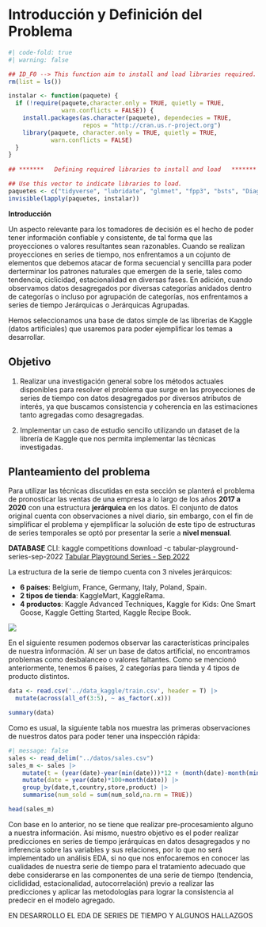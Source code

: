 # Introducción y Definición del Problema

```r
#| code-fold: true
#| warning: false

## ID_F0 --> This function aim to install and load libraries required.
rm(list = ls())

instalar <- function(paquete) {
  if (!require(paquete,character.only = TRUE, quietly = TRUE,
               warn.conflicts = FALSE)) {
    install.packages(as.character(paquete), dependecies = TRUE,
                     repos = "http://cran.us.r-project.org")
    library(paquete, character.only = TRUE, quietly = TRUE,
            warn.conflicts = FALSE)
  }
}
    
## *******   Defining required libraries to install and load   *******

## Use this vector to indicate libraries to load.
paquetes <- c("tidyverse", "lubridate", "glmnet", "fpp3", "bsts", "DiagrammeR")
invisible(lapply(paquetes, instalar))


```

**Introducción**

Un aspecto relevante para los tomadores de decisión es el hecho de poder tener información confiable y consistente, de tal forma que las proyecciones o valores resultantes sean razonables. Cuando se realizan proyecciones en series de tiempo, nos enfrentamos a un cojunto de elementos que debemos atacar de forma secuencial y sencillla para poder derterminar los patrones naturales que emergen de la serie, tales como tendencia, ciclicidad, estacionalidad en diversas fases. En adición, cuando observamos datos desagregados por diversas categorías anidados dentro de categorías o incluso por agrupación de categorías, nos enfrentamos a series de tiempo Jerárquicas o Jerárquicas Agrupadas.

Hemos seleccionamos una base de datos simple de las librerias de Kaggle (datos artificiales) que usaremos para poder ejemplificar los temas a desarrollar.

## Objetivo

1. Realizar una investigación general sobre los métodos actuales disponibles para resolver el problema que surge en las proyecciones de series de tiempo con datos desagregados por diversos atributos de interés, ya que buscamos consistencia y coherencia en las estimaciones tanto agregadas como desagregadas.

2. Implementar un caso de estudio sencillo utilizando un dataset de la librería de Kaggle que nos permita implementar las técnicas investigadas.

## Planteamiento del problema

Para utilizar las técnicas discutidas en esta sección se planterá el problema de pronosticar las ventas de una empresa a lo largo de los años **2017 a 2020** con una estructura **jerárquica** en los datos. El conjunto de datos original cuenta con observaciones a nivel diario, sin embargo, con el fin de simplificar el problema y ejemplificar la solución de este tipo de estructuras de series temporales se optó por presentar la serie a **nivel mensual**.

**DATABASE**
CLI: kaggle competitions download -c tabular-playground-series-sep-2022
[Tabular Playground Series - Sep 2022](https://www.kaggle.com/competitions/tabular-playground-series-sep-2022)

La estructura de la serie de tiempo cuenta con 3 niveles jerárquicos:

- **6 países**: Belgium, France, Germany, Italy, Poland, Spain.
- **2 tipos de tienda**: KaggleMart, KaggleRama.
- **4 productos**: Kaggle Advanced Techniques, Kaggle for Kids: One Smart Goose, Kaggle Getting Started, Kaggle Recipe Book.

![](figuras/series_de_tiempo_hierarchical.jpg){#fig_diagram_kaggle}

En el siguiente resumen podemos observar las características principales de nuestra información. Al ser un base de datos artificial, no encontramos problemas como desbalanceo o valores faltantes. Como se mencionó anteriormente, tenemos 6 países, 2 categorías para tienda y 4 tipos de producto distintos.

```r
data <- read.csv('../data_kaggle/train.csv', header = T) |>
  mutate(across(all_of(3:5), ~ as_factor(.x)))

summary(data)

```

Como es usual, la siguiente tabla nos muestra las primeras observaciones de nuestros datos para poder tener una inspección rápida:

```r
#| message: false
sales <- read_delim("../datos/sales.csv")
sales_m <- sales |>
    mutate(t = (year(date)-year(min(date)))*12 + (month(date)-month(min(date)))) |>
    mutate(date = year(date)*100+month(date)) |>
    group_by(date,t,country,store,product) |>
    summarise(num_sold = sum(num_sold,na.rm = TRUE))

head(sales_m)
```

Con base en lo anterior, no se tiene que realizar pre-procesamiento alguno a nuestra información. Así mismo, nuestro objetivo es el poder realizar predicciones en series de tiempo jerárquicas en datos desagregados y no inferencia sobre las variables y sus relaciones, por lo que no será implementado un análisis EDA, si no que nos enfocaremos en conocer las cualidades de nuestra serie de tiempo para el tratamiento adecuado que debe considerarse en las componentes de una serie de tiempo (tendencia, ciclididad, estacionalidad, autocorrelación) previo a realizar las predicciones y aplicar las metodologías para lograr la consistencia al predecir en el modelo agregado.


EN DESARROLLO EL EDA DE SERIES DE TIEMPO Y ALGUNOS HALLAZGOS 